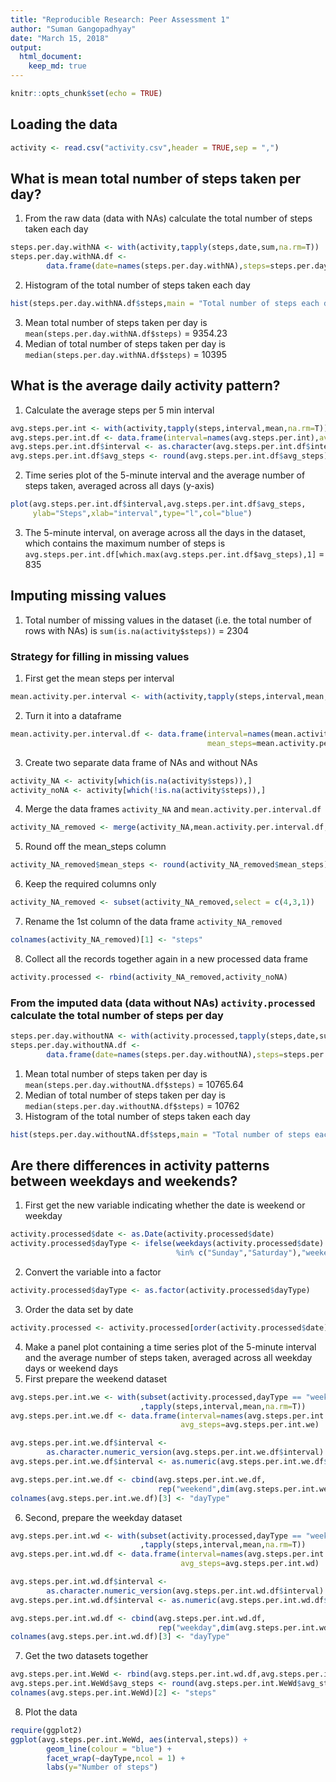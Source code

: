 ```yaml
---
title: "Reproducible Research: Peer Assessment 1"
author: "Suman Gangopadhyay"
date: "March 15, 2018"
output: 
  html_document:
    keep_md: true
---
```

```r
knitr::opts_chunk$set(echo = TRUE)
```

## Loading the data
```r
activity <- read.csv("activity.csv",header = TRUE,sep = ",")
```
## What is mean total number of steps taken per day?
1. From the raw data (data with NAs) calculate the total number of steps taken each day
```r
steps.per.day.withNA <- with(activity,tapply(steps,date,sum,na.rm=T))
steps.per.day.withNA.df <- 
        data.frame(date=names(steps.per.day.withNA),steps=steps.per.day.withNA)
```
2. Histogram of the total number of steps taken each day
```r
hist(steps.per.day.withNA.df$steps,main = "Total number of steps each day",xlab = "steps per day")
```

3. Mean total number of steps taken per day is `mean(steps.per.day.withNA.df$steps)` = 9354.23
4. Median of total number of steps taken per day is `median(steps.per.day.withNA.df$steps)` = 10395

## What is the average daily activity pattern?
1. Calculate the average steps per 5 min interval
```r
avg.steps.per.int <- with(activity,tapply(steps,interval,mean,na.rm=T))
avg.steps.per.int.df <- data.frame(interval=names(avg.steps.per.int),avg_steps=avg.steps.per.int)
avg.steps.per.int.df$interval <- as.character(avg.steps.per.int.df$interval)
avg.steps.per.int.df$avg_steps <- round(avg.steps.per.int.df$avg_steps)
```
2. Time series plot of the 5-minute interval and the average number of steps taken, averaged across all days (y-axis)
```r
plot(avg.steps.per.int.df$interval,avg.steps.per.int.df$avg_steps,
     ylab="Steps",xlab="interval",type="l",col="blue")
```

3. The 5-minute interval, on average across all the days in the dataset, which contains the maximum number of steps is `avg.steps.per.int.df[which.max(avg.steps.per.int.df$avg_steps),1]` = 835

## Imputing missing values
1. Total number of missing values in the dataset (i.e. the total number of rows with NAs) is `sum(is.na(activity$steps))` = 2304

### Strategy for filling in missing values
1. First get the mean steps per interval
```r
mean.activity.per.interval <- with(activity,tapply(steps,interval,mean,na.rm=T))
```
2. Turn it into a dataframe
```r
mean.activity.per.interval.df <- data.frame(interval=names(mean.activity.per.interval),
                                            mean_steps=mean.activity.per.interval)
```
3. Create two separate data frame of NAs and without NAs
```r
activity_NA <- activity[which(is.na(activity$steps)),]
activity_noNA <- activity[which(!is.na(activity$steps)),]
```
4. Merge the data frames `activity_NA` and `mean.activity.per.interval.df`
```r
activity_NA_removed <- merge(activity_NA,mean.activity.per.interval.df,by = "interval")
```
5. Round off the mean_steps column
```r
activity_NA_removed$mean_steps <- round(activity_NA_removed$mean_steps)
```
6. Keep the required columns only
```r
activity_NA_removed <- subset(activity_NA_removed,select = c(4,3,1))
```
7. Rename the 1st column of the data frame `activity_NA_removed`
```r
colnames(activity_NA_removed)[1] <- "steps"
```
8. Collect all the records together again in a new processed data frame
```r
activity.processed <- rbind(activity_NA_removed,activity_noNA)
```

### From the imputed data (data without NAs) `activity.processed` calculate the total number of steps per day
```r
steps.per.day.withoutNA <- with(activity.processed,tapply(steps,date,sum,na.rm=T))
steps.per.day.withoutNA.df <- 
        data.frame(date=names(steps.per.day.withoutNA),steps=steps.per.day.withoutNA)
```
1. Mean total number of steps taken per day is `mean(steps.per.day.withoutNA.df$steps)` = 10765.64
2. Median of total number of steps taken per day is `median(steps.per.day.withoutNA.df$steps)` = 10762
3. Histogram of the total number of steps taken each day
```r
hist(steps.per.day.withoutNA.df$steps,main = "Total number of steps each day",xlab = "steps per day")
```

## Are there differences in activity patterns between weekdays and weekends?
1. First get the new variable indicating whether the date is weekend or weekday
```r
activity.processed$date <- as.Date(activity.processed$date)
activity.processed$dayType <- ifelse(weekdays(activity.processed$date) 
                                     %in% c("Sunday","Saturday"),"weekend","weekday")
```
2. Convert the variable into a factor
```r
activity.processed$dayType <- as.factor(activity.processed$dayType)
```
3. Order the data set by date
```r
activity.processed <- activity.processed[order(activity.processed$date),]
```
4. Make a panel plot containing a time series plot of the 5-minute interval and the average number of steps taken, averaged across all weekday days or weekend days 
5. First prepare the weekend dataset
```r
avg.steps.per.int.we <- with(subset(activity.processed,dayType == "weekend")
                             ,tapply(steps,interval,mean,na.rm=T))
avg.steps.per.int.we.df <- data.frame(interval=names(avg.steps.per.int.we),
                                      avg_steps=avg.steps.per.int.we)

avg.steps.per.int.we.df$interval <- 
        as.character.numeric_version(avg.steps.per.int.we.df$interval)
avg.steps.per.int.we.df$interval <- as.numeric(avg.steps.per.int.we.df$interval)

avg.steps.per.int.we.df <- cbind(avg.steps.per.int.we.df,
                                 rep("weekend",dim(avg.steps.per.int.we.df)[1]))
colnames(avg.steps.per.int.we.df)[3] <- "dayType"
```
6. Second, prepare the weekday dataset
```r
avg.steps.per.int.wd <- with(subset(activity.processed,dayType == "weekday")
                             ,tapply(steps,interval,mean,na.rm=T))
avg.steps.per.int.wd.df <- data.frame(interval=names(avg.steps.per.int.wd),
                                      avg_steps=avg.steps.per.int.wd)

avg.steps.per.int.wd.df$interval <-
        as.character.numeric_version(avg.steps.per.int.wd.df$interval)
avg.steps.per.int.wd.df$interval <- as.numeric(avg.steps.per.int.wd.df$interval)

avg.steps.per.int.wd.df <- cbind(avg.steps.per.int.wd.df,
                                 rep("weekday",dim(avg.steps.per.int.wd.df)[1]))
colnames(avg.steps.per.int.wd.df)[3] <- "dayType"
```
7. Get the two datasets together
```r
avg.steps.per.int.WeWd <- rbind(avg.steps.per.int.wd.df,avg.steps.per.int.we.df)
avg.steps.per.int.WeWd$avg_steps <- round(avg.steps.per.int.WeWd$avg_steps)
colnames(avg.steps.per.int.WeWd)[2] <- "steps"
```
8. Plot the data
```r
require(ggplot2)
ggplot(avg.steps.per.int.WeWd, aes(interval,steps)) + 
        geom_line(colour = "blue") + 
        facet_wrap(~dayType,ncol = 1) +
        labs(y="Number of steps")
```